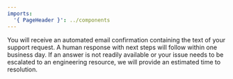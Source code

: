 ```yaml
---
imports:
  '{ PageHeader }': ../components
---
```


<PageHeader header="Thank you for contacting us." />

You will receive an automated email confirmation containing the text of your support request. A human response with next steps will follow within one business day. If an answer is not readily available or your issue needs to be escalated to an engineering resource, we will provide an estimated time to resolution.